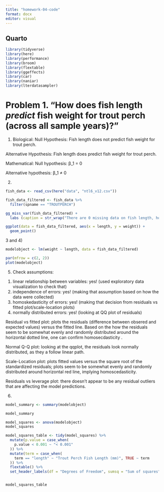 ```yaml
---
title: "homework-04-code"
format: docx
editor: visual
---
```


## Quarto

```r
library(tidyverse)
library(here)
library(performance)
library(broom)
library(flextable)
library(ggeffects)
library(car)
library(naniar)
library(lterdatasampler)
```

# Problem 1. "How does fish length _predict_ fish weight for trout perch (across all sample years)?"

1) 
Biological:
Null Hypothesis: Fish length does not predict fish weight for trout perch.

Alternative Hypothesis: Fish length does predict fish weight for trout perch. 

Mathematical:
Null hypothesis: β_1 = 0

Alternative hypothesis: β_1 ≠ 0

2) 

```r
fish_data <- read_csv(here("data", "ntl6_v12.csv"))
```

```r
fish_data_filtered <- fish_data %>% 
  filter(spname == "TROUTPERCH")
```

```r
gg_miss_var(fish_data_filtered) +
  labs (caption = str_wrap("There are 0 missing data on fish length, however there are 200 missing data on fish weight which does affect our hypothesis in how fish length predicts fish weight."))
```

```r
ggplot(data = fish_data_filtered, aes(x = length, y = weight)) + 
  geom_point()
```


3 and 4)
```r
modelobject <- lm(weight ~ length, data = fish_data_filtered) 

par(mfrow = c(2, 2))
plot(modelobject)

```

5)
Check assumptions:

1. linear relationship between variables: yes! (used exploratory data visualization to check that)
2. independence of errors: yes! (making that assumption based on how the data were collected)
3. homoskedasticity of errors: yes! (making that decision from residuals vs fitted plot/scale-location plots)
4. normally distributed errors: yes! (looking at QQ plot of residuals)



Residual vs fitted plot: plots the residuals (difference between obsered and expected values) versus the fitted line. Based on the how the residuals seem to be somewhat evenly and randomly distributed around the horizontal dotted line, one can confirm homosecdasticity . 

Normal Q-Q plot: looking at the qqplot, the residuals look normally distributed, as they a follow linear path. 

Scale-Location plot: plots fitted values versus the square root of the standardized residuals; plots seem to be somewhat evenly and randomly distributed around horizontal red line, implying homoscedasticity. 

Residuals vs leverage plot: there doesn't appear to be any residual outliers that are affecting the model predictions. 

6)


```r
model_summary <- summary(modelobject)

model_summary
```

```r
model_squares <- anova(modelobject)
model_squares
```

```r
model_squares_table <- tidy(model_squares) %>% 
  mutate(p.value = case_when(
    p.value < 0.001 ~ "< 0.001"
  )) %>% 
  mutate(term = case_when(
    term == "length" ~ "Trout Perch Fish Length (mm)", TRUE ~ term
  )) %>% 
  flextable() %>% 
  set_header_labels(df = "Degrees of Freedom", sumsq = "Sum of squares", meansq = "Mean squares", statistic = "F-statistic", p.value = "p-value")


model_squares_table
```

